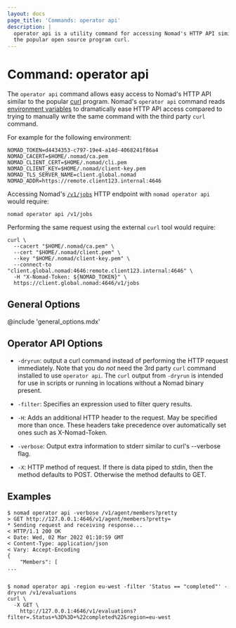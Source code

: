 ```yaml
---
layout: docs
page_title: 'Commands: operator api'
description: |
  operator api is a utility command for accessing Nomad's HTTP API similar to
  the popular open source program curl.
---
```


# Command: operator api

The `operator api` command allows easy access to Nomad's HTTP API similar to
the popular [curl] program. Nomad's `operator api` command reads [environment
variables][envvars] to dramatically ease HTTP API access compared to trying to
manually write the same command with the third party `curl` command.

For example for the following environment:

```
NOMAD_TOKEN=d4434353-c797-19e4-a14d-4068241f86a4
NOMAD_CACERT=$HOME/.nomad/ca.pem
NOMAD_CLIENT_CERT=$HOME/.nomad/cli.pem
NOMAD_CLIENT_KEY=$HOME/.nomad/client-key.pem
NOMAD_TLS_SERVER_NAME=client.global.nomad
NOMAD_ADDR=https://remote.client123.internal:4646
```

Accessing Nomad's [`/v1/jobs`][jobs] HTTP endpoint with `nomad operator
api` would require:

```
nomad operator api /v1/jobs
```

Performing the same request using the external `curl` tool would require:

```
curl \
  --cacert "$HOME/.nomad/ca.pem" \
  --cert "$HOME/.nomad/client.pem" \
  --key "$HOME/.nomad/client-key.pem" \
  --connect-to "client.global.nomad:4646:remote.client123.internal:4646" \
  -H "X-Nomad-Token: ${NOMAD_TOKEN}" \
  https://client.global.nomad:4646/v1/jobs
```

## General Options

@include 'general_options.mdx'

## Operator API Options

- `-dryrun`: output a curl command instead of performing the HTTP request
  immediately. Note that you do *not* need the 3rd party `curl` command
  installed to use `operator api`. The `curl` output from `-dryrun` is intended
  for use in scripts or running in locations without a Nomad binary present.

- `-filter`: Specifies an expression used to filter query results.

- `-H`: Adds an additional HTTP header to the request. May be specified more
  than once. These headers take precedence over automatically set ones such as
  X-Nomad-Token.

- `-verbose`: Output extra information to stderr similar to curl's --verbose
  flag.

- `-X`: HTTP method of request. If there is data piped to stdin, then the
  method defaults to POST. Otherwise the method defaults to GET.

## Examples

```shell-session
$ nomad operator api -verbose /v1/agent/members?pretty
> GET http://127.0.0.1:4646/v1/agent/members?pretty=
* Sending request and receiving response...
< HTTP/1.1 200 OK
< Date: Wed, 02 Mar 2022 01:10:59 GMT
< Content-Type: application/json
< Vary: Accept-Encoding
{
    "Members": [
...


$ nomad operator api -region eu-west -filter 'Status == "completed"' -dryrun /v1/evaluations
curl \
  -X GET \
    http://127.0.0.1:4646/v1/evaluations?filter=.Status+%3D%3D+%22completed%22&region=eu-west
```




[curl]: https://curl.se/
[envvars]: /docs/commands#environment-variables
[jobs]: /api-docs/jobs
